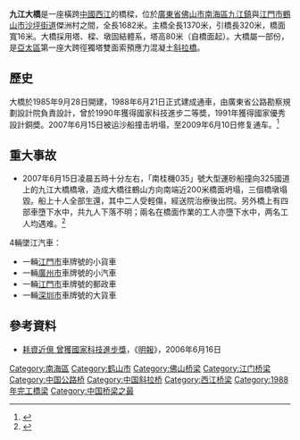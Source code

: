 {{Expert|time=2015-12-14T03:30:30+00:00}}
{{Infobox bridge
| bridge_name      = 九江大桥
| image            = File:西江夜景_-_panoramio.jpg
| image_size       = 
| alt              =
| caption          =
| official_name    =
| other_name       =
| carries          = {{中国国道名|325}}
| crosses          = [[西江|西江]]
| locale           = {{CHN}}[[广东省|广东省]][[佛山市|佛山市]]
| owner            =
| maint            =
| id               = 
| architect        =
| designer         =
| engineering      =
| design           =大跨径独塔双面索预应力[[混凝土|混凝土]][[斜拉桥|斜拉桥]]
| material         =
| length           = 1682m
| width            =16m
| height           =80m
| mainspan         =
| spans            =
| pierswater       =
| load             =
| clearance        =
| below            =
| life             =
| builder          =
| fabricator       =
| begin            =1985年9月28日
| complete         =
| cost             =
| open             = 1988年6月21日
| inaugurated      =
| toll             =
| traffic          =
| preceded         =
| followed         =
| heritage         =
| collapsed        =
| closed           =
| replaces         =
| map_cue          =
| map_image        =
| map_alt          =
| map_text         =
| map_width        =
| lat              = 22.808575
| long             = 113.020369
| coordinates      = 
| references       =
| extra            = {{Location map+|China Guangdong|float=right|width=250|caption=|places=
                     {{Location map~|China Guangdong|label=九江大桥 |lat=22.808575|long=113.020369}}
}}
}}
'''九江大橋'''是一座橫跨[[中國|中國]][[西江|西江]]的橋樑，位於[[廣東省|廣東省]][[佛山市|佛山市]][[南海區|南海區]][[九江镇_(佛山市)|九江鎮]]與[[江門市|江門市]][[鶴山市|鶴山市]][[沙坪街道_(鹤山市)|沙坪街道]]傑洲村之間，全長1682米。主橋全長1370米，引橋長320米，橋面寬16米。大橋採用塔、樑、墩固結體系，塔高80米（自橋面起）。大橋屬{{中国国道名|325}}一部份，是[[亞太區|亞太區]]第一座大跨徑獨塔雙面索預應力混凝土[[斜拉橋|斜拉橋]]。

==歷史==
大橋於1985年9月28日開建，1988年6月21日正式建成通車，由廣東省公路勘察規劃設計院負責設計，曾於1990年獲得國家科技進步二等奬，1991年獲得國家優秀設計銅奬。2007年6月15日被运沙船撞击坍塌，至2009年6月10日修复通车。<ref>{{cite news |title=九江大桥试通车进入倒计时·南方日报数字报·南方报网 |url=http://epaper.southcn.com/nfdaily/html/2009-06/05/content_6754759.htm |accessdate=2021-11-02 |work=南方日报 |archive-date=2021-11-02 |archive-url=https://web.archive.org/web/20211102112531/http://epaper.southcn.com/nfdaily/html/2009-06/05/content_6754759.htm }}</ref>

==重大事故==
{{seealso|九江大橋被撞垮塌事故}}
*2007年6月15日凌晨五時十分左右，「南桂機035」號大型運砂船撞向325國道上的九江大橋橋墩，造成大橋往鶴山方向南端近200米橋面坍塌，三個橋墩塌毀。船上十人全部生還，其中二人受輕傷，經送院治療後出院。另外橋上有四部車墮下水中，共九人下落不明；兩名在橋面作業的工人亦墮下水中，两名工人均遇难。<ref>{{cite news |title=九江大桥索赔案再开审·南方日报数字报·南方报网 |url=http://epaper.southcn.com/nfdaily/html/2009-01/05/content_6713965.htm |accessdate=2021-11-02 |work=南方日报 |archive-date=2021-11-02 |archive-url=https://web.archive.org/web/20211102112511/http://epaper.southcn.com/nfdaily/html/2009-01/05/content_6713965.htm }}</ref>

4輛墜江汽車：
*一輛[[江門市|江門市]]車牌號的小貨車
*一輛[[廣州市|廣州市]]車牌號的小汽車
*一輛[[江門市|江門市]]車牌號的郵政車
*一輛[[深圳市|深圳市]]車牌號的大貨車

==參考資料==
*[https://web.archive.org/web/20070619050057/http://hk.news.yahoo.com/070615/12/29m3n.html 耗資近億 曾獲國家科技進步獎]，《[[明報|明報]]》，2006年6月16日

{{DEFAULTSORT:J}}
[[Category:南海區|Category:南海區]]
[[Category:鹤山市|Category:鹤山市]]
[[Category:佛山桥梁|Category:佛山桥梁]]
[[Category:江门桥梁|Category:江门桥梁]]
[[Category:中国公路桥|Category:中国公路桥]]
[[Category:中国斜拉桥|Category:中国斜拉桥]]
[[Category:西江桥梁|Category:西江桥梁]]
[[Category:1988年完工橋梁|Category:1988年完工橋梁]]
[[Category:中国桥梁之最|Category:中国桥梁之最]]